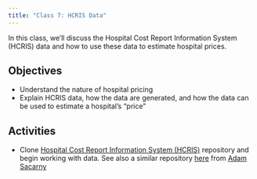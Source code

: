 ```yaml
---
title: "Class 7: HCRIS Data"
---
```


In this class, we'll discuss the Hospital Cost Report Information System (HCRIS) data and how to use these data to estimate hospital prices.

## Objectives

- Understand the nature of hospital pricing
- Explain HCRIS data, how the data are generated, and how the data can be used to estimate a hospital's "price"


## Activities 

- Clone [Hospital Cost Report Information System (HCRIS)](https://github.com/imccart/hcris-class) repository and begin working with data. See also a similar repository [here](https://github.com/asacarny/hospital-cost-reports) from [Adam Sacarny](http://sacarny.com/)


